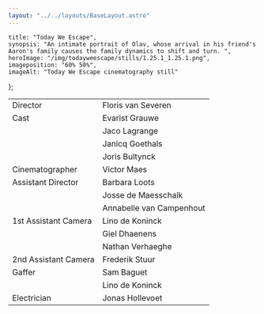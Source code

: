 ```yaml
---
layout: "../../layouts/BaseLayout.astro"
---
```

    title: "Today We Escape",
    synopsis: "An intimate portrait of Olav, whose arrival in his friend's Aaron's family causes the family dynamics to shift and turn. ",
    heroImage: "/img/todayweescape/stills/1.25.1_1.25.1.png",
    imageposition: "60% 50%",
    imageAlt: "Today We Escape cinematography still"
};

<ProjectHero title={meta.title} synopsis={meta.synopsis} heroImage={meta.heroImage} alt={meta.imageAlt} imageposition={meta.imageposition} />

<section class="hero">
    <div class="hero-content" data-te-lightbox-init>  
        <ContentPicture image="/img/todayweescape/stills/1.115.1_1.115.1.png" alt={meta.imageAlt} />
    </div>
</section>

<section class="hero" data-aos="fade-up" data-aos-duration="600">
    <div class="hero-content ">           
        <table class="table-auto border-separate border-spacing-x-3 text-base-200 ">
            <tbody>
                <tr>
                    <td class="text-right font-bold">Director</td>
                    <td class="text-left font-light">Floris van Severen</td>
                </tr>
                <tr>
                    <td class="text-right font-bold">Cast</td>
                    <td class="text-left font-light">Evarist Grauwe</td>
                </tr>
                <tr>
                    <td class="text-right font-bold"></td>
                    <td class="text-left font-light">Jaco Lagrange</td>
                </tr>
                <tr>
                    <td class="text-right font-bold"></td>
                    <td class="text-left font-light">Janicq Goethals</td>
                </tr>
                <tr>
                    <td class="text-right font-bold"></td>
                    <td class="text-left font-light">Joris Bultynck</td>
                </tr>
                <tr>
                    <td class="text-right font-bold">Cinematographer</td>
                    <td class="text-left font-light">Victor Maes</td>
                </tr>
                <tr>
                    <td class="text-right font-bold">Assistant Director</td>
                    <td class="text-left font-light">Barbara Loots</td>
                </tr>
                <tr>
                    <td class="text-right font-bold"></td>
                    <td class="text-left font-light">Josse de Maesschalk</td>
                </tr>
                <tr>
                    <td class="text-right font-bold"></td>
                    <td class="text-left font-light">Annabelle van Campenhout</td>
                </tr>
                <tr>
                    <td class="text-right font-bold ">1st Assistant Camera</td>
                    <td class="text-left font-light">Lino de Koninck</td>
                </tr>
                <tr>
                    <td class="text-right font-bold "></td>
                    <td class="text-left font-light">Giel Dhaenens</td>
                </tr>
                <tr>
                    <td class="text-right font-bold "></td>
                    <td class="text-left font-light">Nathan Verhaeghe</td>
                </tr>
                <tr>
                    <td class="text-right font-bold ">2nd Assistant Camera</td>
                    <td class="text-left font-light">Frederik Stuur</td>
                </tr>
                <tr>
                    <td class="text-right font-bold ">Gaffer</td>
                    <td class="text-left font-light">Sam Baguet</td>
                </tr>
                <tr>
                    <td class="text-right font-bold "></td>
                    <td class="text-left font-light">Lino de Koninck</td>
                </tr>
                <tr>
                    <td class="text-right font-bold ">Electrician</td>
                    <td class="text-left font-light">Jonas Hollevoet</td>
                </tr>
            </tbody>
        </table>
    </div>  
</section>

<section class="hero">
    <div class="hero-content grid grid-cols-1 md:grid-cols-2 gap-3" data-te-lightbox-init>            
        <ContentPicture image="/img/todayweescape/stills/1.116.1_1.116.1.png" alt={meta.imageAlt} />
        <ContentPicture image="/img/todayweescape/stills/1.161.1_1.161.1.png" alt={meta.imageAlt} />
        <ContentPicture image="/img/todayweescape/stills/1.193.1_1.193.1.png" alt={meta.imageAlt} />
        <ContentPicture image="/img/todayweescape/stills/1.88.1_1.88.1.png" alt={meta.imageAlt} />
        <ContentPicture image="/img/todayweescape/stills/1.104.1_1.104.1.png" alt={meta.imageAlt} />
        <ContentPicture image="/img/todayweescape/stills/1.111.7_1.111.7.png" alt={meta.imageAlt} />
        <ContentPicture image="/img/todayweescape/stills/1.136.1_1.136.1.png" alt={meta.imageAlt} />
        <ContentPicture image="/img/todayweescape/stills/1.34.1_1.34.1.png" alt={meta.imageAlt} />
        <ContentPicture image="/img/todayweescape/stills/1.47.1_1.47.1.png" alt={meta.imageAlt} />
        <ContentPicture image="/img/todayweescape/stills/1.83.1_1.83.1.png" alt={meta.imageAlt} />
        <ContentPicture image="/img/todayweescape/stills/1.133.2_1.133.2.png" alt={meta.imageAlt} />
    </div>
</section>


